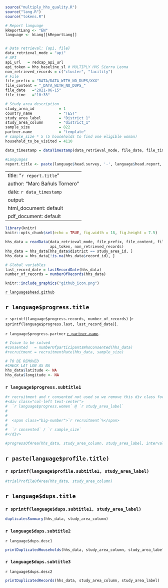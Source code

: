 
```r
source("multiply_hhs_quality.R")
source("lang.R")
source("tokens.R")

# Report language
kReportLang <- "EN"
language <- kLang[[kReportLang]]


# Data retrieval: {api, file}
data_retrieval_mode = "api"
# API
api_url   = redcap_api_url
api_token = hhs_baseline_sl # MULTIPLY HHS Sierra Leona
non_retrieved_records = c("cluster", "facility")
# File
file_prefix = "DATA/DATA_WITH_NO_DUPS/XXX"
file_content = "_DATA_WITH_NO_DUPS_"
file_date   ="2021-06-15"
file_time   ="10:33"

# Study area description
study_area_id           = 1
country_name            = "TEST"
study_area_label        = "District 1"
study_area_column       = "district_1"
sample_size             = 822
partner.name            = "template"
# sample_size * 5 (5 households to find one eligible woman)
household_to_be_visited = 4110

data_timestamp = dataTimestamp(data_retrieval_mode, file_date, file_time)
```

```r
#Languages
report.title <- paste(language$head.survey, '-', language$head.report, ':', country_name, '-', study_area_label)
```

---
title: "`r report.title`"
author: "Marc Bañuls Tornero"
date: `r data_timestamp`
output:
  html_document: default
  pdf_document: default
---

<style>
.main-container{
  max-width: 1200px;
  margin-left: auto;
  margin-right: auto;
}
.col-container{
  overflow: auto;
  position: relative;
}
.col-left{
  float: left;
  width: 50%;
}
.col-left-40{
  float: left;
  width: 40%;
}
.col-right{
  float: right;
  width: 50%;
}
.col-bottom{
  position: absolute;
  bottom: 0px;
}
.big-number{
  font-size: 95px;
}
.medium-number{
  font-size: 40px;
}
.text-center{
  text-align: center;
}
.text-right{
  text-align: right;
}
.text-left{
  text-align: left;
}
.vertical-small-padding{
  padding: 0 15px 0 15px;
}
.minnor-header{
  font-size: 18px;
}
.text-color-medium-value{
  color: #585859;
}
.text-color-big-value{
  color: #31708f;
}
</style>

```r
library(knitr)
knitr::opts_chunk$set(echo = TRUE, fig.width = 18, fig.height = 7.5)

hhs_data = readData(data_retrieval_mode, file_prefix, file_content, file_date, file_time, api_url, 
                    api_token, non_retrieved_records)
hhs_data = hhs_data[hhs_data$district == study_area_id, ]
hhs_data = hhs_data[!is.na(hhs_data$record_id), ]

# Global variables
last_record_date = lastRecordDate(hhs_data)
number_of_records = numberOfRecords(hhs_data)
```

```r
knitr::include_graphics("github_icon.png")
```

[`r language$head.github`](https://github.com/maxramirez84/r_tiptop_baseline_hhs_data_quality_report)

## `r language$progress.title`

`r sprintf(language$progress.records, number_of_records)` 
(`r sprintf(language$progress.last, last_record_date)`).

`r language$progress.partner` [`r partner.name`](http://manhica.org).

```r
# Issue to be solved
#consented   = numberOfparticipantsWhoConsented(hhs_data)
#recruitment = recruitmentRate(hhs_data, sample_size)
```

```r
# TO BE REMOVED
#CHECK LAT LON AS NA
hhs_data$latitude <- NA
hhs_data$longitude <- NA
```

### `r language$progress.subtitle1`
```r
#r recruitment and r consented not used so we remove this div class for the moment:
#<div class="col-left text-center">
#  `r language$progress.women` @ `r study_area_label`
#
#
#  <span class="big-number">`r recruitment`%</span>
#
#  `r consented` / `r sample_size`
#</div>
```


<div class="col-right text-center">
</div>

<p style="page-break-before: always">

```r
#progressOfArea(hhs_data, study_area_column, study_area_label, interval = 10, required_visits_mean = 60, lang = language)
```

<p style="page-break-before: always">

## `r paste(language$profile.title)`

### `r sprintf(language$profile.subtitle1, study_area_label)`

```r
#trialProfileOfArea(hhs_data, study_area_column)
```

<p style="page-break-before: always">

## `r language$dups.title`

### `r sprintf(language$dups.subtitle1, study_area_label)`

```r
duplicatesSummary(hhs_data, study_area_column)
```

### `r language$dups.subtitle2`
`r language$dups.desc1`

```r
printDuplicatedHouseholds(hhs_data, study_area_column, study_area_label)
```

### `r language$dups.subtitle3`
`r language$dups.desc2`

```r
printDuplicatedRecords(hhs_data, study_area_column, study_area_label)
```

<p style="page-break-before: always">















